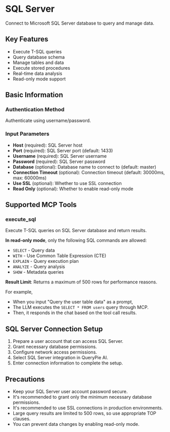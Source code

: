 # SQL Server

Connect to Microsoft SQL Server database to query and manage data.

## Key Features
- Execute T-SQL queries
- Query database schema
- Manage tables and data
- Execute stored procedures
- Real-time data analysis
- Read-only mode support

## Basic Information

### Authentication Method
Authenticate using username/password.

### Input Parameters
- **Host** (required): SQL Server host
- **Port** (required): SQL Server port (default: 1433)
- **Username** (required): SQL Server username
- **Password** (required): SQL Server password
- **Database** (optional): Database name to connect to (default: master)
- **Connection Timeout** (optional): Connection timeout (default: 30000ms, max: 60000ms)
- **Use SSL** (optional): Whether to use SSL connection
- **Read Only** (optional): Whether to enable read-only mode

## Supported MCP Tools

### execute_sql
Execute T-SQL queries on SQL Server database and return results.

**In read-only mode**, only the following SQL commands are allowed:
- `SELECT` - Query data
- `WITH` - Use Common Table Expression (CTE)
- `EXPLAIN` - Query execution plan
- `ANALYZE` - Query analysis
- `SHOW` - Metadata queries

**Result Limit**: Returns a maximum of 500 rows for performance reasons.

For example,
- When you input "Query the user table data" as a prompt,
- The LLM executes the `SELECT * FROM users` query through MCP.
- Then, it responds in the chat based on the tool call results.

## SQL Server Connection Setup
1. Prepare a user account that can access SQL Server.
2. Grant necessary database permissions.
3. Configure network access permissions.
4. Select SQL Server integration in QueryPie AI.
5. Enter connection information to complete the setup.

## Precautions
- Keep your SQL Server user account password secure.
- It's recommended to grant only the minimum necessary database permissions.
- It's recommended to use SSL connections in production environments.
- Large query results are limited to 500 rows, so use appropriate TOP clauses.
- You can prevent data changes by enabling read-only mode. 
